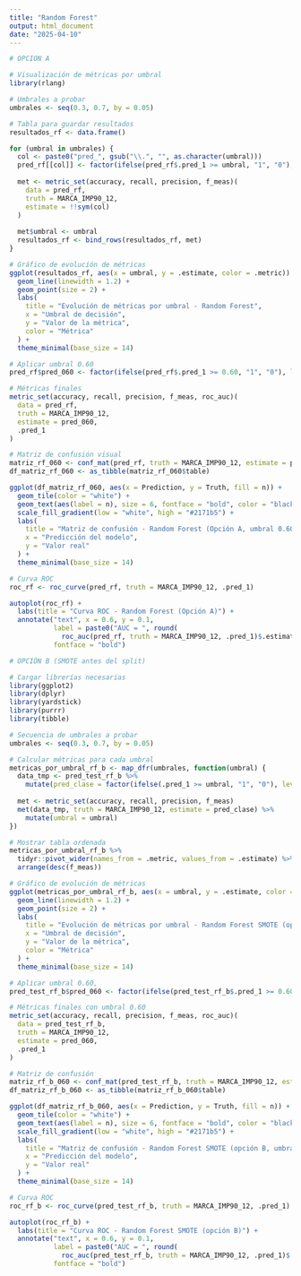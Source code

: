 ```yaml
---
title: "Random Forest"
output: html_document
date: "2025-04-10"
---
```


```r
# OPCION A

# Visualización de métricas por umbral
library(rlang)

# Umbrales a probar
umbrales <- seq(0.3, 0.7, by = 0.05)

# Tabla para guardar resultados
resultados_rf <- data.frame()

for (umbral in umbrales) {
  col <- paste0("pred_", gsub("\\.", "", as.character(umbral)))
  pred_rf[[col]] <- factor(ifelse(pred_rf$.pred_1 >= umbral, "1", "0"), levels = c("0", "1"))
  
  met <- metric_set(accuracy, recall, precision, f_meas)(
    data = pred_rf,
    truth = MARCA_IMP90_12,
    estimate = !!sym(col)
  )
  
  met$umbral <- umbral
  resultados_rf <- bind_rows(resultados_rf, met)
}

# Gráfico de evolución de métricas
ggplot(resultados_rf, aes(x = umbral, y = .estimate, color = .metric)) +
  geom_line(linewidth = 1.2) +
  geom_point(size = 2) +
  labs(
    title = "Evolución de métricas por umbral - Random Forest",
    x = "Umbral de decisión",
    y = "Valor de la métrica",
    color = "Métrica"
  ) +
  theme_minimal(base_size = 14)

```

```r
# Aplicar umbral 0.60
pred_rf$pred_060 <- factor(ifelse(pred_rf$.pred_1 >= 0.60, "1", "0"), levels = c("0", "1"))

# Métricas finales
metric_set(accuracy, recall, precision, f_meas, roc_auc)(
  data = pred_rf,
  truth = MARCA_IMP90_12,
  estimate = pred_060,
  .pred_1
)

# Matriz de confusión visual
matriz_rf_060 <- conf_mat(pred_rf, truth = MARCA_IMP90_12, estimate = pred_060)
df_matriz_rf_060 <- as_tibble(matriz_rf_060$table)

ggplot(df_matriz_rf_060, aes(x = Prediction, y = Truth, fill = n)) +
  geom_tile(color = "white") +
  geom_text(aes(label = n), size = 6, fontface = "bold", color = "black") +
  scale_fill_gradient(low = "white", high = "#2171b5") +
  labs(
    title = "Matriz de confusión - Random Forest (Opción A, umbral 0.60)",
    x = "Predicción del modelo",
    y = "Valor real"
  ) +
  theme_minimal(base_size = 14)

# Curva ROC
roc_rf <- roc_curve(pred_rf, truth = MARCA_IMP90_12, .pred_1)

autoplot(roc_rf) +
  labs(title = "Curva ROC - Random Forest (Opción A)") +
  annotate("text", x = 0.6, y = 0.1,
           label = paste0("AUC = ", round(
             roc_auc(pred_rf, truth = MARCA_IMP90_12, .pred_1)$.estimate, 5)),
           fontface = "bold")

```


```r
# OPCIÓN B (SMOTE antes del split)

# Cargar librerías necesarias
library(ggplot2)
library(dplyr)
library(yardstick)
library(purrr)
library(tibble)

# Secuencia de umbrales a probar
umbrales <- seq(0.3, 0.7, by = 0.05)

# Calcular métricas para cada umbral
metricas_por_umbral_rf_b <- map_dfr(umbrales, function(umbral) {
  data_tmp <- pred_test_rf_b %>%
    mutate(pred_clase = factor(ifelse(.pred_1 >= umbral, "1", "0"), levels = c("0", "1")))
  
  met <- metric_set(accuracy, recall, precision, f_meas)
  met(data_tmp, truth = MARCA_IMP90_12, estimate = pred_clase) %>%
    mutate(umbral = umbral)
})

# Mostrar tabla ordenada
metricas_por_umbral_rf_b %>%
  tidyr::pivot_wider(names_from = .metric, values_from = .estimate) %>%
  arrange(desc(f_meas))

# Gráfico de evolución de métricas
ggplot(metricas_por_umbral_rf_b, aes(x = umbral, y = .estimate, color = .metric)) +
  geom_line(linewidth = 1.2) +
  geom_point(size = 2) +
  labs(
    title = "Evolución de métricas por umbral - Random Forest SMOTE (opción B)",
    x = "Umbral de decisión",
    y = "Valor de la métrica",
    color = "Métrica"
  ) +
  theme_minimal(base_size = 14)

```

```r
# Aplicar umbral 0.60, 
pred_test_rf_b$pred_060 <- factor(ifelse(pred_test_rf_b$.pred_1 >= 0.60, "1", "0"), levels = c("0", "1"))

# Métricas finales con umbral 0.60
metric_set(accuracy, recall, precision, f_meas, roc_auc)(
  data = pred_test_rf_b,
  truth = MARCA_IMP90_12,
  estimate = pred_060,
  .pred_1
)

# Matriz de confusión
matriz_rf_b_060 <- conf_mat(pred_test_rf_b, truth = MARCA_IMP90_12, estimate = pred_060)
df_matriz_rf_b_060 <- as_tibble(matriz_rf_b_060$table)

ggplot(df_matriz_rf_b_060, aes(x = Prediction, y = Truth, fill = n)) +
  geom_tile(color = "white") +
  geom_text(aes(label = n), size = 6, fontface = "bold", color = "black") +
  scale_fill_gradient(low = "white", high = "#2171b5") +
  labs(
    title = "Matriz de confusión - Random Forest SMOTE (opción B, umbral 0.60)",
    x = "Predicción del modelo",
    y = "Valor real"
  ) +
  theme_minimal(base_size = 14)

# Curva ROC
roc_rf_b <- roc_curve(pred_test_rf_b, truth = MARCA_IMP90_12, .pred_1)

autoplot(roc_rf_b) +
  labs(title = "Curva ROC - Random Forest SMOTE (opción B)") +
  annotate("text", x = 0.6, y = 0.1,
           label = paste0("AUC = ", round(
             roc_auc(pred_test_rf_b, truth = MARCA_IMP90_12, .pred_1)$.estimate, 3)),
           fontface = "bold")

```

